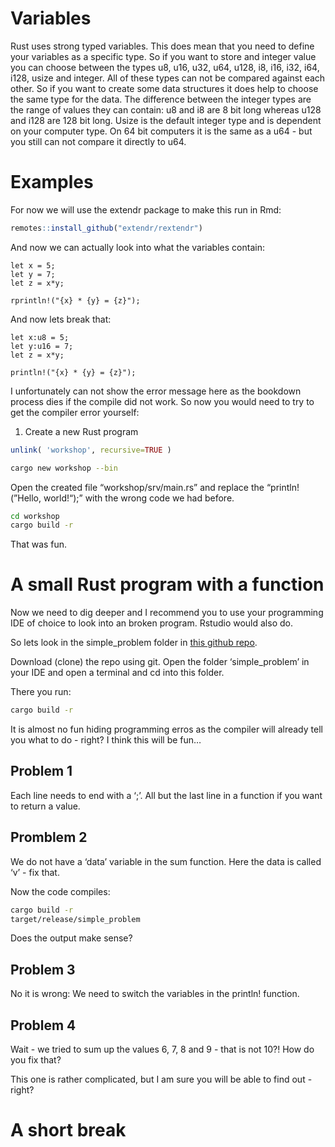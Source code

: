 # Variables

Rust uses strong typed variables. This does mean that you need to define your variables as a specific type.
So if you want to store and integer value you can choose between the types u8, u16, u32, u64, u128, i8, i16, i32, i64, i128, usize and integer.
All of these types can not be compared against each other. So if you want to create some data structures it does help to choose the same type for the data. The difference between the integer types are the range of values they can contain: u8 and i8 are 8 bit long whereas u128 and i128 are 128 bit long. Usize is the default integer type and is dependent on your computer type. On 64 bit computers it is the same as a u64 - but you still can not compare it directly to u64.

# Examples

For now we will use the extendr package to make this run in Rmd:

```r
remotes::install_github("extendr/rextendr")
```

And now we can actually look into what the variables contain:

```extendr
let x = 5;
let y = 7;
let z = x*y;

rprintln!("{x} * {y} = {z}");
```

And now lets break that:

```
let x:u8 = 5;
let y:u16 = 7;
let z = x*y;

println!("{x} * {y} = {z}");
```

I unfortunately can not show the error message here as the bookdown process dies if the compile did not work. So now you would need to try to get the compiler error yourself:

1. Create a new Rust program 

```r
unlink( 'workshop', recursive=TRUE )
```

```bash
cargo new workshop --bin
```

Open the created file "workshop/srv/main.rs" and replace the "println!("Hello, world!");" with the wrong code we had before.

```bash
cd workshop
cargo build -r
```

That was fun. 

# A small Rust program with a function

Now we need to dig deeper and I recommend you to use your programming IDE of choice to look into an broken program. Rstudio would also do.

So lets look in the simple_problem folder in [this github repo](https://github.com/stela2502/Rust_Programming_1).

Download (clone) the repo using git. Open the folder 'simple_problem' in your IDE and open a terminal and cd into this folder.

There you run:
```bash
cargo build -r
```

It is almost no fun hiding programming erros as the compiler will already tell you what to do - right?
I think this will be fun...

## Problem 1

Each line needs to end with a ';'. All but the last line in a function if you want to return a value.

## Promblem 2

We do not have a 'data' variable in the sum function. Here the data is called 'v' - fix that.

Now the code compiles:
```bash
cargo build -r
target/release/simple_problem
```

Does the output make sense?

## Problem 3

No it is wrong: We need to switch the variables in the println! function.

## Problem 4

Wait - we tried to sum up the values 6, 7, 8 and 9 - that is not 10?!
How do you fix that?

This one is rather complicated, but I am sure you will be able to find out - right?

# A short break


